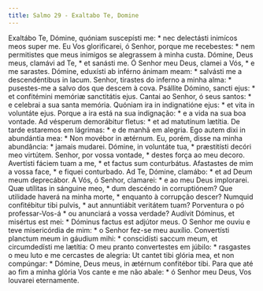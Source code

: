 ```yaml
---
title: Salmo 29 - Exaltabo Te, Domine
---
```


<div class="grid grid-cols-2 gap-5">
  <span class="col-6 dropcaps text-justify">
    Exaltábo Te, Dómine, quóniam suscepísti me: * nec delectásti inimícos meos
    super me.
  </span>
  <span class="col-6 dropcaps text-justify">
    Eu Vos glorificarei, ó Senhor, porque me recebestes: * nem permitistes que
    meus inimigos se alegrassem à minha custa.
  </span>
  <span class="col-6 text-justify">
    Dómine, Deus meus, clamávi ad Te, * et sanásti me.
  </span>
  <span class="col-6 text-justify">
    Ó Senhor meu Deus, clamei a Vós, * e me sarastes.
  </span>
  <span class="col-6 text-justify">
    Dómine, eduxísti ab inférno ánimam meam: * salvásti me a descendéntibus in
    lacum.
  </span>
  <span class="col-6 text-justify">
    Senhor, tirastes do inferno a minha alma: * pusestes-me a salvo dos que
    descem à cova.
  </span>
  <span class="col-6 text-justify">
    Psállite Dómino, sancti ejus: * et confitémini memóriæ sanctitátis ejus.
  </span>
  <span class="col-6 text-justify">
    Cantai ao Senhor, ó seus santos: * e celebrai a sua santa memória.
  </span>
  <span class="col-6 text-justify">
    Quóniam ira in indignatióne ejus: * et vita in voluntáte ejus.
  </span>
  <span class="col-6 text-justify">
    Porque a ira está na sua indignação: * e a vida na sua boa vontade.
  </span>
  <span class="col-6 text-justify">
    Ad vésperum demorábitur fletus: * et ad matutínum lætítia.
  </span>
  <span class="col-6 text-justify">
    De tarde estaremos em lágrimas: * e de manhã em alegria.
  </span>
  <span class="col-6 text-justify">
    Ego autem dixi in abundántia mea: * Non movébor in ætérnum.
  </span>
  <span class="col-6 text-justify">
    Eu, porém, disse na minha abundância: * jamais mudarei.
  </span>
  <span class="col-6 text-justify">
    Dómine, in voluntáte tua, * præstitísti decóri meo virtútem.
  </span>
  <span class="col-6 text-justify">
    Senhor, por vossa vontade, * destes força ao meu decoro.
  </span>
  <span class="col-6 text-justify">
    Avertísti fáciem tuam a me, * et factus sum conturbátus.
  </span>
  <span class="col-6 text-justify">
    Afastastes de mim a vossa face, * e fiquei conturbado.
  </span>
  <span class="col-6 text-justify">
    Ad Te, Dómine, clamábo: * et ad Deum meum deprecábor.
  </span>
  <span class="col-6 text-justify">
    A Vós, ó Senhor, clamarei: * e ao meu Deus implorarei.
  </span>
  <span class="col-6 text-justify">
    Quæ utílitas in sánguine meo, * dum descéndo in corruptiónem?
  </span>
  <span class="col-6 text-justify">
    Que utilidade haverá na minha morte, * enquanto à corrupção descer?
  </span>
  <span class="col-6 text-justify">
    Numquid confitébitur tibi pulvis, * aut annuntiábit veritátem tuam?
  </span>
  <span class="col-6 text-justify">
    Porventura o pó professar-Vos-á * ou anunciará a vossa verdade?
  </span>
  <span class="col-6 text-justify">
    Audívit Dóminus, et misértus est mei: * Dóminus factus est adjútor meus.
  </span>
  <span class="col-6 text-justify">
    O Senhor me ouviu e teve misericórdia de mim: * o Senhor fez-se meu auxílio.
  </span>
  <span class="col-6 text-justify">
    Convertísti planctum meum in gáudium mihi: * conscidísti saccum meum, et
    circumdedísti me lætítia:
  </span>
  <span class="col-6 text-justify">
    O meu pranto convertestes em júbilo: * rasgastes o meu luto e me cercastes
    de alegria:
  </span>
  <span class="col-6 text-justify">
    Ut cantet tibi glória mea, et non compúngar: * Dómine, Deus meus, in ætérnum
    confitébor tibi.
  </span>
  <span class="col-6 text-justify">
    Para que até ao fim a minha glória Vos cante e me não abale: * ó Senhor meu
    Deus, Vos louvarei eternamente.
  </span>
</div>
